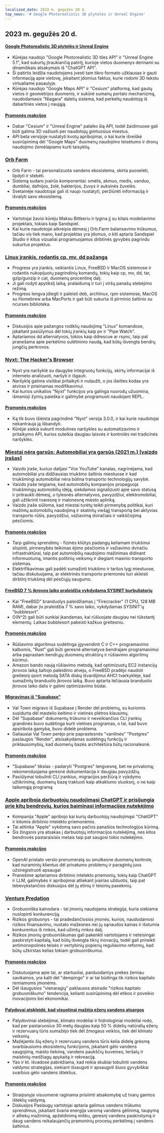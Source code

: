 ```yaml
---
localized_date: 2023 m. gegužės 20 d.
top_news: '# Google Photorealistic 3D plytelės ir Unreal Engine'
---
```


## 2023 m. gegužės 20 d.

#### [Google Photorealistic 3D plytelės ir Unreal Engine](https://nilsbakker.nl/portfolio/3d-tiles/)

- Kūrėjas naudojo "Google Photorealistic 3D tiles API" ir "Unreal Engine 5.1", kad sukurtų įtraukiančią patirtį, kurioje vietos duomenys derinami su dinamiškais atsakymais iš "ChatGPT API".
- Ši patirtis leidžia naudotojams įvesti tam tikro formato užklausas ir gauti informaciją apie vietovę, įskaitant įdomius faktus, kurie rodomi 3D tekstu virtualiame pasaulyje.
- Kūrėjas naudojo "Google Maps API" ir "Cesium" platformą, kad gautų vietos ir geometrijos duomenis, ir sukūrė sumanų portalo mechanizmą, naudodamasis "Niagara" dalelių sistema, kad perkeltų naudotoją iš dabartinės vietos į naująją.

#### [Pramonės reakcijos](http://news.ycombinator.com/item?id=36000631)

- Dabar "Cesium" ir "Unreal Engine" palaiko šią API, todėl žaidimuose gali būti galima 3D važiuoti per naudotojų gimtuosius miestus.
- API beta versijoje nustatyti kvotų apribojimai, o kai kurie išreiškė susirūpinimą dėl "Google Maps" duomenų naudojimo teisėtumo ir dronų naudojimo žemėlapiams kurti taisyklių.

### [Orb Farm](https://orb.farm/)

- Orb Farm - tai personalizuota vandens ekosistema, skirta puoselėti, lipdyti ir stebėti.
- Sistemą sudaro įvairūs komponentai: smėlis, akmuo, medis, vanduo, dumbliai, dafnijos, žolė, bakterijos, žuvys ir auksinės žuvelės.
- Svetainėje naudotojai gali iš naujo nustatyti, peržiūrėti informaciją ir išvalyti savo ekosistemą.

#### [Pramonės reakcijos](http://news.ycombinator.com/item?id=35999835)

- Vartotojai žavisi kūrėju Maksu Bittkeriu ir lygina jį su kitais modeliavimo projektais, tokiais kaip Sandspiel.
- Kai kurie naudotojai atkreipia dėmesį į Orb.Farm balansavimo trūkumus, tačiau vis tiek mano, kad projektas yra įdomus, o kiti aptaria Sandspiel Studio ir kitus vizualiai programuojamus dirbtinės gyvybės pagrindu sukurtus projektus.

### [Linux įrankis, rodantis cp, mv, dd pažangą](https://github.com/Xfennec/progress)

- Progress yra įrankis, veikiantis Linux, FreeBSD ir MacOS sistemose ir rodantis nukopijuotų pagrindinių komandų, tokių kaip cp, mv, dd, tar, gzip/gunzip ir cat, duomenų procentinę dalį.
- Ji gali rodyti apytikslį laiką, pralaidumą ir turi į viršų panašų stebėjimo režimą.
- Progress lengva įdiegti ir paleisti deb, archlinux, rpm sistemose, MacOS su Homebrew arba MacPorts ir gali būti sukurta iš pirminio šaltinio su ncurses biblioteka.

#### [Pramonės reakcijos](http://news.ycombinator.com/item?id=36000407)

- Diskusijos apie pažangos rodiklių naudojimą "Linux" komandose, įskaitant pasiūlymus dėl tokių įrankių kaip pv ir "Pipe Watch".
- Aptariamos dd alternatyvos, tokios kaip ddrescue ar rsync, taip pat pranešama apie perkėlimo sulėtinimo naudą, kad būtų išvengta bendrų jungčių perkrovos.

### [Nyxt: The Hacker's Browser](https://nyxt.atlas.engineer/)

- Nyxt yra naršyklė su daugybe integruotų funkcijų, skirtų informacijai iš interneto analizuoti, naršyti ir išgauti.
- Naršyklę galima visiškai pritaikyti ir nulaužti, o jos išeities kodas yra atviras ir prieinamas modifikavimui.
- Kai kurios unikalios "Nyxt" funkcijos yra galinga nuorodų užuomina, išmanioji žymių paieška ir galimybė programuoti naudojant REPL.

#### [Pramonės reakcijos](http://news.ycombinator.com/item?id=36006423)

- Ką tik buvo išleista pagrindinė "Nyxt" versija 3.0.0, ir kai kurie naudotojai nekantrauja ją išbandyti.
- Kūrėjai siekia sukurti modulines naršykles su automatizavimo ir pritaikymo API, kurios suteikia daugiau laisvės ir kontrolės nei tradicinės naršyklės.

### [Miestai nėra garsūs: Automobiliai yra garsūs (2021 m.) [vaizdo įrašas]](https://www.youtube.com/watch?v=CTV-wwszGw8)

- Vaizdo įraše, kuriuo dalijasi "Vox YouTube" kanalas, nagrinėjama, kad automobiliai yra didžiausias triukšmo šaltinis miestuose ir kad triukšmingi automobiliai nėra būtina transporto technologijų savybė.
- Vaizdo įraše teigiama, kad automobilių kompanijos propaguoja triukšmingų automobilių idėją, siekdamos signalizuoti apie savo statusą ir pritraukti dėmesį, o tylesnės alternatyvos, pavyzdžiui, elektromobiliai, gali užtikrinti tvaresnę ir malonesnę miesto aplinką.
- Vaizdo įraše siūloma, kad miestai turėtų teikti pirmenybę politikai, kuri mažintų automobilių naudojimą ir skatintų viešąjį transportą bei aktyvias transporto rūšis, pavyzdžiui, važiavimą dviračiais ir vaikščiojimą pėsčiomis.

#### [Pramonės reakcijos](http://news.ycombinator.com/item?id=35999950)

- Tarp galimų sprendimų - fizinės kliūtys padangų keliamam triukšmui slopinti, pirmenybės teikimas ėjimo pėsčiomis ir važiavimo dviračiu infrastruktūrai, taip pat automobilių naudojimo mažinimas didinant informuotumą, imantis politinių veiksmų ir diegiant masinio transporto sistemas.
- Elektrifikavimas gali padėti sumažinti triukšmo ir taršos lygį miestuose, tačiau diskutuojama, ar elektrinės transporto priemonės turi skleisti dirbtinį triukšmą dėl pėsčiųjų saugumo.

#### [FreeBSD 7 % įkrovos laiko praleidžia vykdydama SYSINIT burbuliatorių](https://twitter.com/cperciva/status/1659558311920914432)

- Kai "FreeBSD" branduolys paleidžiamas į "Firecracker" (1 CPU, 128 MB RAM), dabar jis praleidžia 7 % savo laiko, vykdydamas SYSINIT'ų "bubblesort".
- O(N^2) gali būti sunkiai įkandamas, kai rūšiuojate daugiau nei tūkstantį elementų. Laikas bubblesort pakeisti kažkuo greitesniu.

#### [Pramonės reakcijos](http://news.ycombinator.com/item?id=36002574)

- Rūšiavimo algoritmus sudėtinga įgyvendinti C ir C++ programavimo kalbomis, "Rust" gali būti geresnė alternatyva bendrajam programavimui arba paprastam bendrųjų duomenų struktūrų ir rūšiavimo algoritmų kūrimui.
- Amazon bando naują rūšiavimo metodą, kad optimizuotų EC2 instancijų įkrovos laiką šaltojo paleidimo atveju, o FreeBSD pradėjo naudoti greitesnį qsort metodą SATA diskų išvardijimui AHCI tvarkyklėje, kad sumažintų branduolio įkrovos laiką. Buvo aptarta lėčiausia branduolio įkrovos laiko dalis ir galimi optimizavimo būdai.

#### [Migravimas iš "Supabase"](https://blog.val.town/blog/migrating-from-supabase)

- Val Town migravo iš Supabase į Render dėl problemų, su kuriomis susidurta dėl mastelio keitimo ir vietinės plėtros klausimų.
- Dėl "Supabase" dokumentų trūkumo ir neveikiančios CLI įrankių grandinės buvo sudėtinga kurti vietines programas, o tai, kad buvo apsiribota gamyba, buvo didelė problema.
- Galiausiai Val Town perėjo prie paprastesnės "vanilinės" "Postgres" paslaugos "Render", atsisakydamas sudėtingų funkcijų ir priklausomybių, kad duomenų bazės architektūra būtų racionalesnė.

#### [Pramonės reakcijos](http://news.ycombinator.com/item?id=36004925)

- "Supabase" tikslas - padaryti "Postgres" lengvesnę, bet ne privalomą; rekomenduojama geresnė dokumentacija ir daugiau pavyzdžių.
- Pasiūlymai tobulinti CLI įrankius, migracijos peržiūrą ir vykdymo užtikrinimą, duomenų bazę traktuoti kaip atkaklumo sluoksnį, o ne kaip taikomąją programą

### [Apple apriboja darbuotojų naudojimąsi ChatGPT ir prisijungia prie kitų bendrovių, kurios baiminasi informacijos nutekėjimo](https://www.wsj.com/articles/apple-restricts-use-of-chatgpt-joining-other-companies-wary-of-leaks-d44d7d34)

- Kompanija "Apple" apribojo kai kurių darbuotojų naudojimąsi "ChatGPT" ir kitomis dirbtinio intelekto priemonėmis.
- Tai atitinka "Apple" vykdomą savo pačios panašios technologijos kūrimą.
- Šis žingsnis yra atsakas į darbuotojų informacijos nutekėjimą, nes kitos bendrovės pastaraisiais metais taip pat saugosi tokio nutekėjimo.

#### [Pramonės reakcijos](http://news.ycombinator.com/item?id=36000079)

- OpenAI pristato verslo prenumeratą su smulkesne duomenų kontrole, kad nuramintų klientus dėl privatumo problemų ir paragintų juos užsiregistruoti apsaugai
- Pranešime aptariamos dirbtinio intelekto priemonių, tokių kaip ChatGPT ir LLM, galimybės ir apribojimai atliekant įvairias užduotis, taip pat tebevykstančios diskusijos dėl jų etinių ir teisinių pasekmių.

### [Venture Predation](https://papers.ssrn.com/sol3/papers.cfm?abstract_id=4437360)

- Grobuoniška kainodara - tai įmonių naudojama strategija, kuria siekiama nuslopinti konkurenciją.
- Rizikos grobuonys - tai pradedančiosios įmonės, kurios, naudodamosi rizikos finansavimu, nustato mažesnes nei jų sąnaudos kainas ir išstumia konkurentus iš rinkos, kad užimtų rinkos dalį.
- Rizikos įmonių grobuoniškumas gali pakenkti vartotojams ir neteisingai paskirstyti kapitalą, kad būtų išvengta tikrų inovacijų, todėl gali prireikti antimonopolinės teisės ir vertybinių popierių reguliavimo reformų, kad būtų užkirstas kelias tokiam grobuoniškumui.

#### [Pramonės reakcijos](http://news.ycombinator.com/item?id=36003096)

- Diskutuojama apie tai, ar startuoliai, parduodantys prekes žemiau savikainos, yra kalti dėl "dempingo" ir ar tai būdinga tik rizikos kapitalo remiamoms įmonėms.
- Dėl išaugusios "vienaragių" paklausos atsirado "rizikos kapitalo grobuoniškumo" tendencija, kelianti susirūpinimą dėl etikos ir poveikio inovacijoms bei ekonomikai.

#### [Palydovai atskleidė, kad visuotinai mažėja ežerų vandens atsargos](https://www.science.org/doi/10.1126/science.abo2812)

- Palydoviniai stebėjimai, klimato modeliai ir hidrologiniai modeliai rodo, kad per pastaruosius 30 metų daugiau kaip 50 % didelių natūralių ežerų ir rezervuarų tūris sumažėjo tiek dėl žmogaus veiklos, tiek dėl klimato veiksnių.
- Mažėjantis šių ežerų ir rezervuarų vandens tūris kelia didelę grėsmę svarbiausioms ekosistemų funkcijoms, įskaitant gėlo vandens saugojimą, maisto tiekimą, vandens paukščių buveines, teršalų ir maistinių medžiagų apykaitą ir rekreaciją.
- Yao ir kt. išvadose pabrėžiama, kad reikia skubiai tobulinti vandens valdymo strategijas, siekiant išsaugoti ir apsaugoti šiuos gyvybiškai svarbius gėlo vandens išteklius.

#### [Pramonės reakcijos](http://news.ycombinator.com/item?id=35999438)

- Straipsnyje visuomenė raginama prisiimti atsakomybę už tvarų gamtos išteklių valdymą.
- Diskusijos Paslaugų vartotojai aptaria galimus vandens trūkumo sprendimus, įskaitant švaria energija varomą vandens gėlinimą, taupymą ir atliekų mažinimą, apželdinimą mišku, geresnį vandens paskirstymą ir daug vandens reikalaujančių pramoninių procesų perkėlimą į vandens šaltinius.


